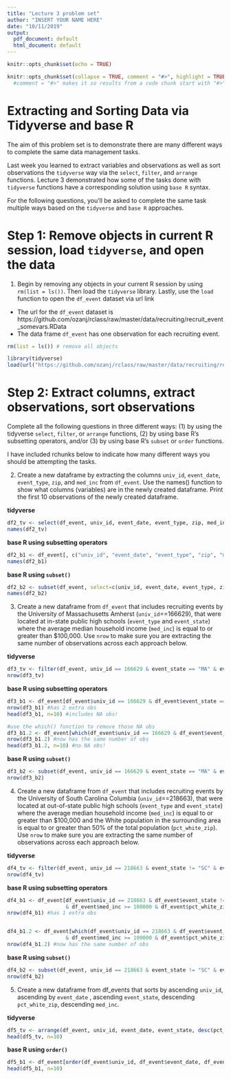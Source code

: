 ```yaml
---
title: "Lecture 3 problem set"
author: "INSERT YOUR NAME HERE"
date: "10/11/2019"
output:
  pdf_document: default
  html_document: default
---
```


```r
knitr::opts_chunk$set(echo = TRUE)
```

```r
knitr::opts_chunk$set(collapse = TRUE, comment = "#>", highlight = TRUE)
  #comment = "#>" makes it so results from a code chunk start with "#>"; default is "##"
```


# Extracting and Sorting Data via Tidyverse and base R

The aim of this problem set is to demonstrate there are many different ways to complete the same data management tasks. 

Last week you learned to extract variables and observations as well as sort observations the `tidyverse` way via the `select`, `filter`, and `arrange` functions. Lecture 3 demonstrated how some of the tasks done with `tidyverse` functions have a corresponding solution using `base R` syntax.

For the following questions, you'll be asked to complete the same task multiple ways based on the `tidyverse` and `base R` approaches.


# Step 1: Remove objects in current R session, load `tidyverse`, and open the data 
1. Begin by removing any objects in your current R session by using `rm(list = ls())`. Then load the `tidyverse` library. Lastly, use the `load` function to open the `df_event` dataset via url link
- The url for the `df_event` dataset is https://github.com/ozanj/rclass/raw/master/data/recruiting/recruit_event_somevars.RData
- The data frame `df_event` has one observation for each recruiting event. 

```r
rm(list = ls()) # remove all objects

library(tidyverse)
load(url("https://github.com/ozanj/rclass/raw/master/data/recruiting/recruit_event_somevars.RData"))
```



# Step 2: Extract columns, extract observations, sort observations
Complete all the following questions in three different ways: (1) by using the tidyverse `select`, `filter`, or `arrange` functions, (2) by using base R's subsetting operators, and/or (3) by using base R's `subset` or `order` functions.

I have included rchunks below to indicate how many different ways you should be attempting the tasks.


2. Create a new dataframe by extracting the columns `univ_id`, `event_date`, `event_type`, `zip`, and `med_inc` from `df_event`. Use the names() function to show what columns (variables) are in the newly created dataframe. Print the first 10 observations of the newly created dataframe. 

__tidyverse__ 
```r
df2_tv <- select(df_event, univ_id, event_date, event_type, zip, med_inc)
names(df2_tv)
```

__base R using subsetting operators__
```r
df2_b1 <- df_event[, c("univ_id", "event_date", "event_type", "zip", "med_inc"), drop = FALSE] #good habit to just use drop=FALSE argument
names(df2_b1)
```

__base R using `subset()`__
```r
df2_b2 <- subset(df_event, select=c(univ_id, event_date, event_type, zip, med_inc), drop = FALSE) #good habit to just use drop=FALSE argument
names(df2_b2)
```


3. Create a new dataframe from `df_event` that includes recruiting events by the University of Massachusetts Amherst (`univ_id`==166629), that were located at in-state public high schools (`event_type` and `event_state`) where the average median household income (`med_inc`) is equal to or greater than $100,000. Use `nrow` to make sure you are extracting the same number of observations across each approach below. 

__tidyverse__ 
```r
df3_tv <- filter(df_event, univ_id == 166629 & event_state == "MA" & event_type == "public hs" & med_inc >= 100000)
nrow(df3_tv)
```

__base R using subsetting operators__
```r
df3_b1 <- df_event[df_event$univ_id == 166629 & df_event$event_state == "MA" & df_event$event_type == "public hs" & df_event$med_inc >= 100000,  , drop=FALSE]
nrow(df3_b1) #has 2 extra obs
head(df3_b1, n=10) #includes NA obs!

#use the which() function to remove those NA obs
df3_b1.2 <- df_event[which(df_event$univ_id == 166629 & df_event$event_state == "MA" & df_event$event_type == "public hs" & df_event$med_inc >= 100000),  , drop=FALSE]
nrow(df3_b1.2) #now has the same number of obs
head(df3_b1.2, n=10) #no NA obs!
```

__base R using `subset()`__
```r
df3_b2 <- subset(df_event, univ_id == 166629 & event_state == "MA" & event_type == "public hs" & med_inc >= 100000)
nrow(df3_b2)
```



4. Create a new dataframe from `df_event` that includes recruiting events by the University of South Carolina Columbia (`univ_id`==218663), that were located at out-of-state public high schools (`event_type` and `event_state`) where the average median household income (`med_inc`) is equal to or greater than $100,000 and the White population in the surrounding area is equal to or greater than 50% of the total population (`pct_white_zip`).  Use `nrow` to make sure you are extracting the same number of observations across each approach below. 

__tidyverse__ 
```r
df4_tv <- filter(df_event, univ_id == 218663 & event_state != "SC" & event_type == "public hs" & med_inc >= 100000 & pct_white_zip>=50)
nrow(df4_tv)
```

__base R using subsetting operators__
```r
df4_b1 <- df_event[df_event$univ_id == 218663 & df_event$event_state != "SC" & df_event$event_type == "public hs" 
                   & df_event$med_inc >= 100000 & df_event$pct_white_zip>=50 ,  , drop=FALSE]
nrow(df4_b1) #has 1 extra obs


df4_b1.2 <- df_event[which(df_event$univ_id == 218663 & df_event$event_state != "SC" & df_event$event_type == "public hs" 
                   & df_event$med_inc >= 100000 & df_event$pct_white_zip>=50) ,  , drop=FALSE]
nrow(df4_b1.2) #now has the same number of obs
```

__base R using `subset()`__
```r
df4_b2 <- subset(df_event, univ_id == 218663 & event_state != "SC" & event_type == "public hs" & med_inc >= 100000 & pct_white_zip>=50, drop=FALSE)
nrow(df4_b2)
```


5. Create a new dataframe from df_events that sorts by ascending `univ_id`, ascending by `event_date` , ascending `event_state`, descending `pct_white_zip`, descending `med_inc`.

__tidyverse__ 
```r
df5_tv <- arrange(df_event, univ_id, event_date, event_state, desc(pct_white_zip), desc(med_inc))
head(df5_tv, n=10)
```

__base R using `order()`__
```r
df5_b1 <- df_event[order(df_event$univ_id, df_event$event_date, df_event$event_state, -df_event$pct_white_zip,-df_event$med_inc), ]
head(df5_b1, n=10)

```


